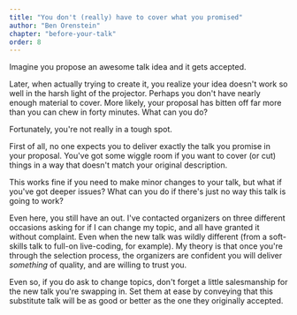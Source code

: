 ```yaml
---
title: "You don't (really) have to cover what you promised"
author: "Ben Orenstein"
chapter: "before-your-talk"
order: 8
---
```


Imagine you propose an awesome talk idea and it gets accepted.

Later, when actually trying to create it, you realize your idea doesn't work so well in the harsh light of the projector. Perhaps you don't have nearly enough material to cover. More likely, your proposal has bitten off far more than you can chew in forty minutes. What can you do?

Fortunately, you're not really in a tough spot.

First of all, no one expects you to deliver exactly the talk you promise in your proposal. You've got some wiggle room if you want to cover (or cut) things in a way that doesn't match your original description.

This works fine if you need to make minor changes to your talk, but what if you've got deeper issues? What can you do if there's just no way this talk is going to work?

Even here, you still have an out. I've contacted organizers on three different occasions asking for if I can change my topic, and all have granted it without complaint. Even when the new talk was wildly different (from a soft-skills talk to full-on live-coding, for example). My theory is that once you're through the selection process, the organizers are confident you will deliver _something_ of quality, and are willing to trust you.

Even so, if you do ask to change topics, don't forget a little salesmanship for the new talk you're swapping in. Set them at ease by conveying that this substitute talk will be as good or better as the one they originally accepted.
